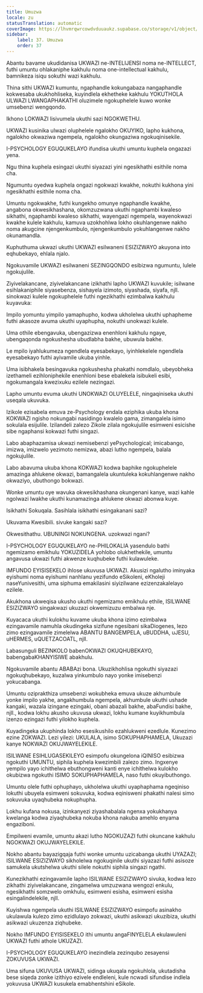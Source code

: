 ```yaml
---
title: Umuzwa
locale: zu
statusTranslation: automatic
coverImage: https://lhvmrqwrcowdvduuaukz.supabase.co/storage/v1/object/public/strapi-uploads/small_cover-educacion-fundamental.webp-2d51a7828a2b1309555be27f7e2a61a0.webp
sidebar:
    label: 37. Umuzwa
    order: 37
---
```

Abantu bavame ukudidanisa UKWAZI ne-INTELIJENSI noma ne-INTELLECT, futhi umuntu ohlakaniphe kakhulu noma one-intellectual kakhulu, bamnikeza isiqu sokuthi wazi kakhulu.

Thina sithi UKWAZI kumuntu, ngaphandle kokungabaza nangaphandle kokwesaba ukukhohliseka, kuyindlela ekhetheke kakhulu YOKUTHOLA ULWAZI LWANGAPHAKATHI oluzimele ngokuphelele kuwo wonke umsebenzi wengqondo.

Ikhono LOKWAZI lisivumela ukuthi sazi NGOKWETHU.

UKWAZI kusinika ulwazi oluphelele ngalokho OKUYIKO, lapho kukhona, ngalokho okwaziwa ngempela, ngalokho okungaziwa ngokuqinisekile.

I-PSYCHOLOGY EGUQUKELAYO ifundisa ukuthi umuntu kuphela ongazazi yena.

Ngu thina kuphela esingazi ukuthi siyazazi yini ngesikhathi esithile noma cha.

Ngumuntu oyedwa kuphela ongazi ngokwazi kwakhe, nokuthi kukhona yini ngesikhathi esithile noma cha.

Umuntu ngokwakhe, futhi kungekho omunye ngaphandle kwakhe, angabona okwesikhashana, okomzuzwana ukuthi ngaphambi kwaleso sikhathi, ngaphambi kwaleso sikhathi, wayengazi ngempela, wayenokwazi kwakhe kulele kakhulu, kamuva uzokhohlwa lokho okuhlangenwe nakho noma akugcine njengenkumbulo, njengenkumbulo yokuhlangenwe nakho okunamandla.

Kuphuthuma ukwazi ukuthi UKWAZI esilwaneni ESIZIZWAYO akuyona into eqhubekayo, ehlala njalo.

Ngokuvamile UKWAZI esilwaneni SEZINGQONDO esibizwa ngumuntu, lulele ngokujulile.

Ziyivelakancane, ziyivelakancane izikhathi lapho UKWAZI kuvukile; isilwane esihlakaniphile siyasebenza, sishayela izimoto, siyashada, siyafa, njll. sinokwazi kulele ngokuphelele futhi ngezikhathi ezimbalwa kakhulu kuyavuka:

Impilo yomuntu yimpilo yamaphupho, kodwa ukholelwa ukuthi uphapheme futhi akasoze avuma ukuthi uyaphupha, nokuthi unokwazi kulele.

Uma othile ebengavuka, ubengazizwa enenhloni kakhulu ngaye, ubengaqonda ngokushesha ubudlabha bakhe, ubuwula bakhe.

Le mpilo iyahlukumeza ngendlela eyesabekayo, iyinhlekelele ngendlela eyesabekayo futhi ayivamile ukuba yinhle.

Uma isibhakela besingavuka ngokushesha phakathi nomdlalo, ubeyobheka izethameli ezihloniphekile enenhloni bese ebalekela isibukeli esibi, ngokumangala kwezixuku ezilele nezingazi.

Lapho umuntu evuma ukuthi UNOKWAZI OLUYELELE, ningaqiniseka ukuthi useqala ukuvuka.

Izikole ezisabela emuva ze-Psychology endala eziphika ukuba khona KOKWAZI ngisho nokungabi nasidingo kwalelo gama, zimangalela isimo sokulala esijulile. Izilandeli zalezo Zikole zilala ngokujulile esimweni esicishe sibe ngaphansi kokwazi futhi singazi.

Labo abaphazamisa ukwazi nemisebenzi yePsychological; imicabango, imizwa, imizwelo yezimoto nemizwa, abazi lutho ngempela, balala ngokujulile.

Labo abavuma ukuba khona KOKWAZI kodwa baphike ngokuphelele amazinga ahlukene okwazi, bamangalela ukuntuleka kokuhlangenwe nakho okwaziyo, ubuthongo bokwazi.

Wonke umuntu oye wavuka okwesikhashana okungenani kanye, wazi kahle ngolwazi lwakhe ukuthi kunamazinga ahlukene okwazi abonwa kuye.

Isikhathi Sokuqala. Sasihlala isikhathi esingakanani sazi?

Ukuvama Kwesibili. sivuke kangaki sazi?

Okwesithathu. UBUNINGI NOKUNGENA. uzokwazi ngani?

I-PSYCHOLOGY EGUQUKELAYO ne-PHILOKALIA yasendulo bathi ngemizamo emikhulu YOKUZIDELA yohlobo olukhethekile, umuntu angavusa ukwazi futhi akwenze kuqhubeke futhi kulawuleke.

IMFUNDO EYISISEKELO ihlose ukuvusa UKWAZI. Akusizi ngalutho iminyaka eyishumi noma eyishumi nanhlanu yezifundo eSikoleni, eKholeji naseYunivesithi, uma siphuma emakilasini siyizilwane ezizenzakalelayo ezilele.

Akukhona ukweqisa ukusho ukuthi ngemizamo emikhulu ethile, ISILWANE ESIZIZWAYO singakwazi ukuzazi okwemizuzu embalwa nje.

Kuyacaca ukuthi kulokhu kuvame ukuba khona izimo ezimbalwa ezingavamile namuhla okudingeka sizifune ngesibani sikaDiogenes, lezo zimo ezingavamile zimelelwa ABANTU BANGEMPELA, uBUDDHA, uJESU, uHERMES, uQUETZACOATL, njll.

Labasunguli BEZINKOLO babenOKWAZI OKUQHUBEKAYO, babengabaKHANYISIWE abakhulu.

Ngokuvamile abantu ABABAzi bona. Ukuzikhohlisa ngokuthi siyazazi ngokuqhubekayo, kuzalwa yinkumbulo nayo yonke imisebenzi yokucabanga.

Umuntu oziprakthiza umsebenzi wokubheka emuva ukuze akhumbule yonke impilo yakhe, angakhumbula ngempela, akhumbule ukuthi ushade kangaki, wazala izingane ezingaki, obani abazali bakhe, abaFundisi bakhe, njll., kodwa lokhu akusho ukuvusa ukwazi, lokhu kumane kuyikhumbula izenzo ezingazi futhi yilokho kuphela.

Kuyadingeka ukuphinda lokho esesikushilo ezahlukweni ezedlule. Kunezimo ezine ZOKWAZI. Lezi yilezi: UKULALA, isimo SOKUPHAPHAMELA, Ukuzazi kanye NOKWAZI OKUJWAYELEKILE.

ISILWANE ESIHLUGASEKILEYO esimpofu okungelona iQINISO esibizwa ngokuthi UMUNTU, siphila kuphela kwezimbili zalezo zimo. Ingxenye yempilo yayo ichithelwa ebuthongweni kanti enye ichithelwa kulokho okubizwa ngokuthi ISIMO SOKUPHAPHAMELA, naso futhi okuyibuthongo.

Umuntu olele futhi ophuphayo, ukholelwa ukuthi uyaphaphama ngeqiniso lokuthi ubuyela esimweni sokuvuka, kodwa eqinisweni phakathi nalesi simo sokuvuka uyaqhubeka nokuphupha.

Lokhu kufana nokusa, izinkanyezi ziyashabalala ngenxa yokukhanya kwelanga kodwa ziyaqhubeka nokuba khona nakuba amehlo enyama engaziboni.

Empilweni evamile, umuntu akazi lutho NGOKUZAZI futhi okuncane kakhulu NGOKWAZI OKUJWAYELEKILE.

Nokho abantu bayazigqaja futhi wonke umuntu uzicabanga ukuthi UYAZAZI; ISILWANE ESIZIZWAYO sikholelwa ngokuqinile ukuthi siyazazi futhi asisoze samukela ukutshelwa ukuthi silele nokuthi siphila singazi ngathi.

Kunezikhathi ezingavamile lapho ISILWANE ESIZIZWAYO sivuka, kodwa lezo zikhathi ziyivelakancane, zingamelwa umzuzwana wengozi enkulu, ngesikhathi somzwelo omkhulu, esimweni esisha, esimweni esisha esingalindelekile, njll.

Kuyishwa ngempela ukuthi ISILWANE ESIZIZWAYO esimpofu asinakho ukulawula kulezo zimo ezidlulayo zokwazi, ukuthi asikwazi ukuzibiza, ukuthi asikwazi ukuzenza ziqhubeke.

Nokho IMFUNDO EYISISEKELO ithi umuntu angaFINYELELA ekulawuleni UKWAZI futhi athole UKUZAZI.

I-PSYCHOLOGY EGUQUKELAYO inezindlela zezinqubo zesayensi ZOKUVUSA UKWAZI.

Uma sifuna UKUVUSA UKWAZI, sidinga ukuqala ngokuhlola, ukutadisha bese siqeda zonke izithiyo ezivele endleleni, kule ncwadi sifundise indlela yokuvusa UKWAZI kusukela emabhentshini eSikole.

